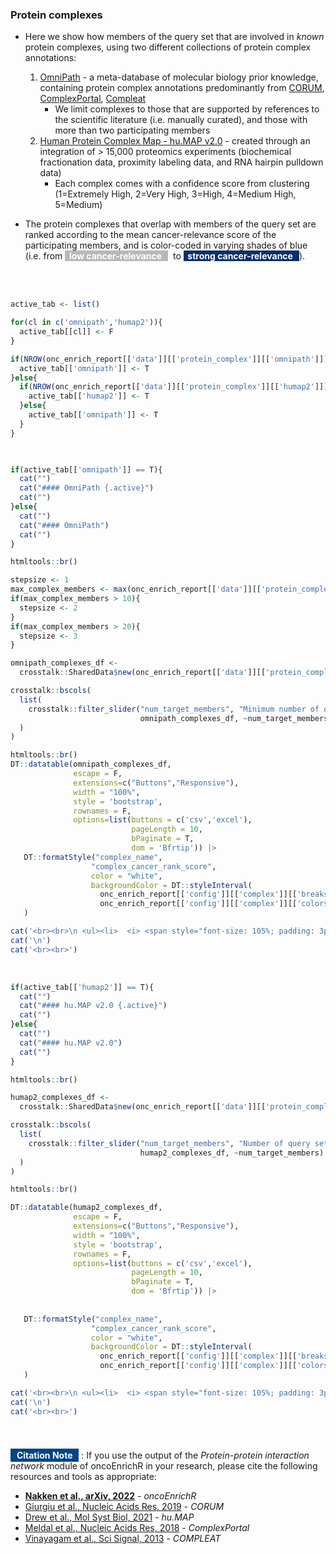 ### Protein complexes {.tabset}

* Here we show how members of the query set that are involved in *known* protein complexes, using two different collections of protein complex annotations:

  1. [OmniPath](https://omnipathdb.org/) - a meta-database of molecular biology prior knowledge, containing protein complex annotations predominantly from [CORUM](http://mips.helmholtz-muenchen.de/corum/), [ComplexPortal](https://www.ebi.ac.uk/complexportal/home), [Compleat](https://fgr.hms.harvard.edu/compleat)
     * We limit complexes to those that are supported by references to the scientific literature (i.e. manually curated), and those with more than two participating members
  2. [Human Protein Complex Map - hu.MAP v2.0](http://humap2.proteincomplexes.org/)  - created through an integration of > 15,000 proteomics experiments (biochemical fractionation data, proximity labeling data, and RNA hairpin pulldown data)
     * Each complex comes with a confidence score from clustering (1=Extremely High, 2=Very High, 3=High, 4=Medium High, 5=Medium)
   
* The protein complexes that overlap with members of the query set are ranked according to the mean cancer-relevance score of the participating members, and is color-coded in varying shades of blue (i.e. from <span style="background-color:#b8b8ba; padding:2x; color:white"><b>&nbsp; low cancer-relevance &nbsp; </b></span>&nbsp; to <span style="background-color:#08306b; padding:2x; color:white"><b>&nbsp; strong cancer-relevance &nbsp; </b></span>).
   
<br><br>

```r

active_tab <- list()

for(cl in c('omnipath','humap2')){
  active_tab[[cl]] <- F
}

if(NROW(onc_enrich_report[['data']][['protein_complex']][['omnipath']]) > 0){
  active_tab[['omnipath']] <- T
}else{
  if(NROW(onc_enrich_report[['data']][['protein_complex']][['humap2']]) > 0){
    active_tab[['humap2']] <- T
  }else{
    active_tab[['omnipath']] <- T
  }
}

  
```

```r
if(active_tab[['omnipath']] == T){
  cat("")
  cat("#### OmniPath {.active}")
  cat("")
}else{
  cat("")
  cat("#### OmniPath")
  cat("")
}
```

```r
htmltools::br()

stepsize <- 1
max_complex_members <- max(onc_enrich_report[['data']][['protein_complex']][['omnipath']]$num_target_members)
if(max_complex_members > 10){
  stepsize <- 2
}
if(max_complex_members > 20){
  stepsize <- 3
}

omnipath_complexes_df <- 
  crosstalk::SharedData$new(onc_enrich_report[['data']][['protein_complex']][['omnipath']])

crosstalk::bscols(
  list(
    crosstalk::filter_slider("num_target_members", "Minimum number of query set members in complex", 
                             omnipath_complexes_df, ~num_target_members, step = stepsize)
  )
)

htmltools::br()
DT::datatable(omnipath_complexes_df, 
              escape = F, 
              extensions=c("Buttons","Responsive"), 
              width = "100%",
              style = 'bootstrap',
              rownames = F,
              options=list(buttons = c('csv','excel'),
                           pageLength = 10,
                           bPaginate = T,
                           dom = 'Bfrtip')) |>
   DT::formatStyle("complex_name",
                  "complex_cancer_rank_score", 
                  color = "white", 
                  backgroundColor = DT::styleInterval(
                    onc_enrich_report[['config']][['complex']][['breaks']],
                    onc_enrich_report[['config']][['complex']][['colors']])
   )


```


```r

cat('<br><br>\n <ul><li>  <i> <span style="font-size: 105%; padding: 3px; background-color:#989898; color:white">&nbsp;&nbsp;<b>NO GENES</b> in the query set associate with protein complexes found in the OmniPath database .&nbsp;&nbsp; </span></i></li></ul>',sep='\n')
cat('\n')
cat('<br><br>')

```

<br>

```r
if(active_tab[['humap2']] == T){
  cat("")
  cat("#### hu.MAP v2.0 {.active}")
  cat("")
}else{
  cat("")
  cat("#### hu.MAP v2.0")
  cat("")
}
```

```r

htmltools::br()

humap2_complexes_df <- 
  crosstalk::SharedData$new(onc_enrich_report[['data']][['protein_complex']][['humap2']])

crosstalk::bscols(
  list(
    crosstalk::filter_slider("num_target_members", "Number of query set members in complex", 
                             humap2_complexes_df, ~num_target_members)
  )
)

htmltools::br()

DT::datatable(humap2_complexes_df, 
              escape = F, 
              extensions=c("Buttons","Responsive"), 
              width = "100%",
              style = 'bootstrap',
              rownames = F,
              options=list(buttons = c('csv','excel'),
                           pageLength = 10,
                           bPaginate = T,
                           dom = 'Bfrtip')) |>
  
  
   DT::formatStyle("complex_name",
                  "complex_cancer_rank_score", 
                  color = "white", 
                  backgroundColor = DT::styleInterval(
                    onc_enrich_report[['config']][['complex']][['breaks']],
                    onc_enrich_report[['config']][['complex']][['colors']])
   )


```


```r

cat('<br><br>\n <ul><li>  <i> <span style="font-size: 105%; padding: 3px; background-color:#989898; color:white">&nbsp;&nbsp;<b>NO GENES</b> in the query set associate with protein complexes established by the <b>hu.MAP v2.0</b> protein complex map .&nbsp;&nbsp; </span></i></li></ul>',sep='\n')
cat('\n')
cat('<br><br>')

```


<br>

### {.unlisted .unnumbered .toc-ignore}

<span style="font-size: 100%; padding: 2px; background-color:#014587; color:white">&nbsp;&nbsp;<b>Citation Note</b>&nbsp;&nbsp;</span> : If you use the output of the *Protein-protein interaction network* module of oncoEnrichR in your research, please cite the following resources and tools as appropriate:

 * **[Nakken et al., arXiv, 2022](https://arxiv.org/abs/2107.13247)** - *oncoEnrichR*
 * [Giurgiu et al., Nucleic Acids Res, 2019](https://pubmed.ncbi.nlm.nih.gov/30357367/) - *CORUM*
 * [Drew et al., Mol Syst Biol, 2021](https://pubmed.ncbi.nlm.nih.gov/33973408/) - *hu.MAP*
 * [Meldal et al., Nucleic Acids Res, 2018](https://pubmed.ncbi.nlm.nih.gov/30357405) - *ComplexPortal*
 * [Vinayagam et al., Sci Signal, 2013](https://pubmed.ncbi.nlm.nih.gov/23443684) - *COMPLEAT*

<br><br>


